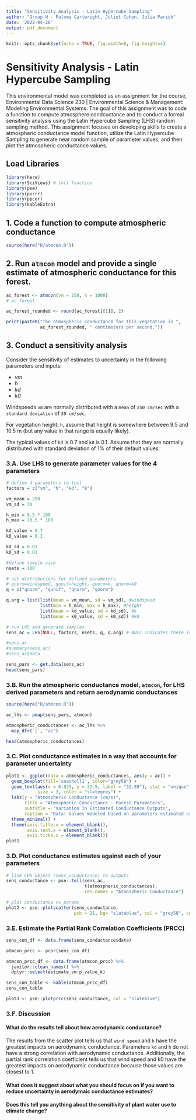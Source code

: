```yaml
---
title: "Sensitivity Analysis - Latin Hypercube Sampling"
author: "Group H - Paloma Cartwright, Juliet Cohen, Julia Parish"
date: '2022-04-26'
output: pdf_document
---
```


```r
knitr::opts_chunk$set(echo = TRUE, fig.width=6, fig.height=4)
```

# Sensitivity Analysis - Latin Hypercube Sampling

This environmental model was completed as an assignment for the course, Environmental Data Science 230 | Environmental Science & Management: Modeling Environmental Systems. The goal of this assignment was to code a function to compute atmosphere condcuctance and to conduct a formal sensitivity analysis using the Latin Hypercube Sampling (LHS) random sampling method. This assignment focuses on developing skills to create a atmospheric conductance model function, utilize the Latin Hypercube Sampling to generate near random sample of parameter values, and then plot the atmospheric conductance values.

## Load Libraries
```r
library(here)
library(SciViews) # ln() function
library(pse)
library(purrr)
library(ppcor)
library(kableExtra)
```

## 1. Code a function to compute atmospheric conductance

```r
source(here("R/atmcon.R"))
```

## 2. Run `atmcon` model and provide a single estimate of atmospheric conductance for this forest.  

```r
ac_forest <- atmcon(vm = 250, h = 1000)
# ac_forest

ac_forest_rounded <- round(ac_forest[[1]], 2)

print(paste0("The atmospheric conductance for this vegetation is ", 
             ac_forest_rounded, " centimeters per second."))
```

\newpage 
## 3. Conduct a sensitivity analysis
Consider the sensitivity of estimates to uncertainty in the following parameters and inputs:

- *vm*
- *h*
- *kd*
- *k0*

Windspeeds `vm` are normally distributed with a `mean` of `250 cm/sec` with a `standard deviation` of `30 cm/sec`.

For vegetation height, `h`, assume that height is somewhere between 9.5 and 10.5 m (but any value in that range is equally likely).

The typical values of `kd` is 0.7 and `k0` is 0.1. Assume that they are normally distributed with standard deviation of 1% of their default values.

### 3.A. Use LHS to generate parameter values for the 4 parameters
```r
# define 4 parameters to test
factors = c("vm", "h", "kd", "k")

vm_mean = 250
vm_sd = 30

h_min = 9.5 * 100
h_max = 10.5 * 100

kd_value = 0.7
k0_value = 0.1 

kd_sd = 0.01
k0_sd = 0.01 

#define sample size
nsets = 100

# set distributions for defined parameters
# qnorm=windspeed, qunif=height, qnorm=k, qnorm=k0
q = c("qnorm", "qunif", "qnorm", "qnorm")

q.arg = list(list(mean = vm_mean, sd = vm_sd), #windspeed
             list(min = h_min, max = h_max), #height
             list(mean = kd_value, sd = kd_sd), #k
             list(mean = k0_value, sd = k0_sd)) #k0
```

```r
# run LHS and generate samples
sens_ac = LHS(NULL, factors, nsets, q, q.arg) # NULL indicates there is no model

#sens_ac
#summary(sens_ac)
#sens_ac$data

sens_pars <- get.data(sens_ac)
head(sens_pars)
```

### 3.B. Run the atmospheric conductance model, `atmcon`, for LHS derived parameters and return aerodynamic conductances

```r
source(here("R/atmcon.R"))

ac_lhs <- pmap(sens_pars, atmcon)
```

```r
atmospheric_conductances <- ac_lhs %>% 
  map_dfr(`[`, "ac")

head(atmospheric_conductances)
```

### 3.C. Plot conductance estimates in a way that accounts for parameter uncertainty

```r

plot1 <- ggplot(data = atmospheric_conductances, aes(y = ac)) +
  geom_boxplot(fill='seashell1', color="grey58") +
  geom_text(aes(x = 0.025, y = 32.5, label = "32.59"), stat = "unique", 
            size = 3, color = "slategrey") +
  labs(y = "Atmospheric Conductance (cm/s)",
       title = "Atmospheric Conductance - Forest Parameters",
       subtitle = "Variation in Estimated Conductance Outputs",
       caption = "Data: Values modeled based on parameters estimated using LHS.") +
  theme_minimal() +
  theme(axis.title.x = element_blank(), 
        axis.text.x = element_blank(),
        axis.ticks.x = element_blank()) 
plot1
```

### 3.D. Plot conductance estimates against each of your parameters

```r
# link LHS object (sens_conductance) to outputs
sens_conductance <- pse::tell(sens_ac, 
                              t(atmospheric_conductances),
                              res.names = "Atmospheric Conductance")

# plot conductance vs params
plot2 <- pse::plotscatter(sens_conductance, 
                          pch = 21, bg= "slateblue", col = "grey58", cex = 0.9)
```


\newpage

### 3.E. Estimate the Partial Rank Correlation Coefficients (PRCC)

```r
sens_con_df <- data.frame(sens_conductance$data)

atmcon_prcc <- pcor(sens_con_df)

atmcon_prcc_df <- data.frame(atmcon_prcc) %>% 
  janitor::clean_names() %>% 
  dplyr::select(estimate_vm:p_value_k)

```

```r
sens_con_table <- kable(atmcon_prcc_df)
sens_con_table
```


```r

plot3 <- pse::plotprcc(sens_conductance, col = "slateblue")
```

\newpage

### 3.F. Discussion

#### What do the results tell about how aerodynamic conductance?

The results from the scatter plot tells us that `wind speed` and `k` have the greatest impacts on aerodynamic conductance. Parameters `kd` and `h` do not have a strong correlation with aerodynamic conductance. Additionally, the partial rank correlation coefficient tells us that wind speed and k0 have the greatest impacts on aerodynamic conductance because those values are closest to 1. 

#### What does it suggest about what you should focus on if you want to reduce uncertainty in aerodymaic conductance estimates? 





#### Does this tell you anything about the sensitivity of plant water use to climate change?






